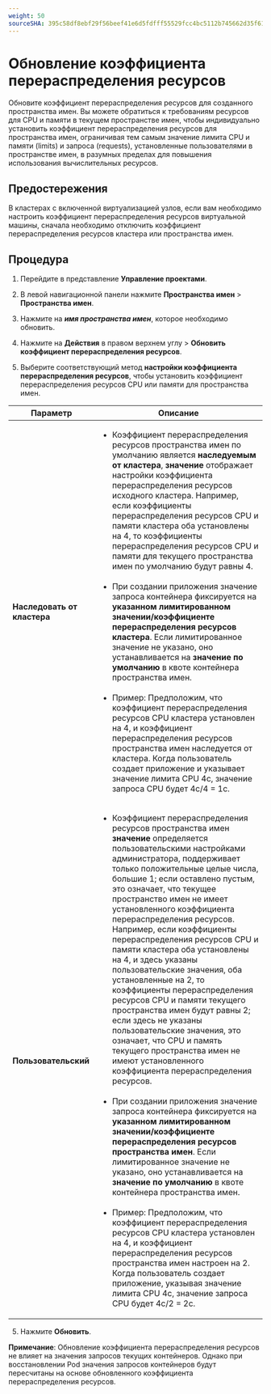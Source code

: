 ```yaml
---
weight: 50
sourceSHA: 395c58df8ebf29f56beef41e6d5fdfff55529fcc4bc5112b745662d35f61bf6a
---
```


# Обновление коэффициента перераспределения ресурсов

Обновите коэффициент перераспределения ресурсов для созданного пространства имен. Вы можете обратиться к требованиям ресурсов для CPU и памяти в текущем пространстве имен, чтобы индивидуально установить коэффициент перераспределения ресурсов для пространства имен, ограничивая тем самым значение лимита CPU и памяти (limits) и запроса (requests), установленные пользователями в пространстве имен, в разумных пределах для повышения использования вычислительных ресурсов.

## Предостережения

В кластерах с включенной виртуализацией узлов, если вам необходимо настроить коэффициент перераспределения ресурсов виртуальной машины, сначала необходимо отключить коэффициент перераспределения ресурсов кластера или пространства имен.

## Процедура

1. Перейдите в представление **Управление проектами**.

2. В левой навигационной панели нажмите **Пространства имен** > **Пространства имен**.

3. Нажмите на ***имя пространства имен***, которое необходимо обновить.

4. Нажмите на **Действия** в правом верхнем углу > **Обновить коэффициент перераспределения ресурсов**.

5. Выберите соответствующий метод **настройки коэффициента перераспределения ресурсов**, чтобы установить коэффициент перераспределения ресурсов CPU или памяти для пространства имен.

| Параметр                | Описание                                                                                                                                                                                                                                                                                                                                                                                                                                                                                                                                                                                                                                                                                                                                                                                                                                                                                                                                                                                                                                                                                                                                        |
| ------------------------ | -------------------------------------------------------------------------------------------------------------------------------------------------------------------------------------------------------------------------------------------------------------------------------------------------------------------------------------------------------------------------------------------------------------------------------------------------------------------------------------------------------------------------------------------------------------------------------------------------------------------------------------------------------------------------------------------------------------------------------------------------------------------------------------------------------------------------------------------------------------------------------------------------------------------------------------------------------------------------------------------------------------------------------------------------------------------------------------------------------------------------------------------------- |
| **Наследовать от кластера** | <ul><li>Коэффициент перераспределения ресурсов пространства имен по умолчанию является **наследуемым от кластера**, **значение** отображает настройки коэффициента перераспределения ресурсов исходного кластера. Например, если коэффициенты перераспределения ресурсов CPU и памяти кластера оба установлены на 4, то коэффициенты перераспределения ресурсов CPU и памяти для текущего пространства имен по умолчанию будут равны 4.</li><br /><li>При создании приложения значение запроса контейнера фиксируется на **указанном лимитированном значении/коэффициенте перераспределения ресурсов кластера**. Если лимитированное значение не указано, оно устанавливается на **значение по умолчанию** в квоте контейнера пространства имен.</li><br /><li>Пример: Предположим, что коэффициент перераспределения ресурсов CPU кластера установлен на 4, и коэффициент перераспределения ресурсов пространства имен наследуется от кластера. Когда пользователь создает приложение и указывает значение лимита CPU 4c, значение запроса CPU будет 4c/4 = 1c.</li></ul>                                                                                                                                                                                                                                         |
| **Пользовательский**               | <ul><li>Коэффициент перераспределения ресурсов пространства имен **значение** определяется пользовательскими настройками администратора, поддерживает только положительные целые числа, большие 1; если оставлено пустым, это означает, что текущее пространство имен не имеет установленного коэффициента перераспределения ресурсов.<br />Например, если коэффициенты перераспределения ресурсов CPU и памяти кластера оба установлены на 4, и здесь указаны пользовательские значения, оба установленные на 2, то коэффициенты перераспределения ресурсов CPU и памяти текущего пространства имен будут равны 2; если здесь не указаны пользовательские значения, это означает, что CPU и память текущего пространства имен не имеют установленного коэффициента перераспределения ресурсов.</li><br /><li>При создании приложения значение запроса контейнера фиксируется на **указанном лимитированном значении/коэффициенте перераспределения ресурсов пространства имен**. Если лимитированное значение не указано, оно устанавливается на **значение по умолчанию** в квоте контейнера пространства имен.</li><br /><li>Пример: Предположим, что коэффициент перераспределения ресурсов CPU кластера установлен на 4, и коэффициент перераспределения ресурсов пространства имен настроен на 2. Когда пользователь создает приложение, указывая значение лимита CPU 4c, значение запроса CPU будет 4c/2 = 2c.</li></ul> |

5. Нажмите **Обновить**.

**Примечание**: Обновление коэффициента перераспределения ресурсов не влияет на значения запросов текущих контейнеров. Однако при восстановлении Pod значения запросов контейнеров будут пересчитаны на основе обновленного коэффициента перераспределения ресурсов.
